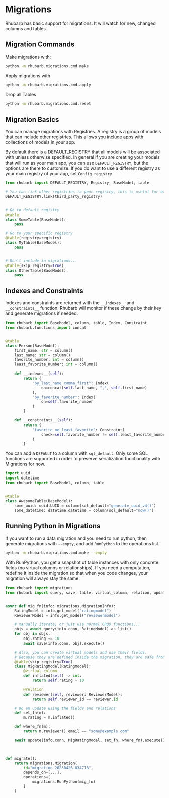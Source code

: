 # Migrations

Rhubarb has basic support for migrations. It will watch for new, changed columns and tables.

## Migration Commands
Make migrations with:

```bash
python -m rhubarb.migrations.cmd.make
```

Apply migrations with

```bash
python -m rhubarb.migrations.cmd.apply
```

Drop all Tables

```bash
python -m rhubarb.migrations.cmd.reset
```

## Migration Basics

You can manage migrations with Registries. A registry is a group of models that can include other registries. This allows you include apps with collections of models in your app.

By default there is a DEFAULT_REGISTRY that all models will be associated with unless otherwise specified. In general if you are creating your models that will run as your main app, you can use `DEFAULT_REGISTRY`, but the options are there to customize. If you do want to use a different registry as your main registry of your app, set `Config.registry`

```python
from rhubarb import DEFAULT_REGISTRY, Registry, BaseModel, table

# You can link other registries to your registry, this is useful for other plugins or libs.
DEFAULT_REGISTRY.link(third_party_registry)


# Go to default registry
@table
class SomeTable(BaseModel):
    pass

# Go to your specific registry
@table(registry=registry)
class MyTable(BaseModel):
    pass


# Don't include in migrations...
@table(skip_registry=True)
class OtherTable(BaseModel):
    pass
```


## Indexes and Constraints

Indexes and constraints are returned with the `__indexes__` and `__constraints__` function. Rhubarb will monitor if these change by their key and generate migrations if needed.

```python
from rhubarb import BaseModel, column, table, Index, Constraint
from rhubarb.functions import concat


@table
class Person(BaseModel):
    first_name: str = column()
    last_name: str = column()
    favorite_number: int = column()
    least_favorite_number: int = column()

    def __indexes__(self):
        return {
            "by_last_name_comma_first": Index(
                on=concat(self.last_name, ",", self.first_name)
            ),
            "by_favorite_number": Index(
                on=self.favorite_number
            )
        }

    def __constraints__(self):
        return {
            "favorite_ne_least_favorite": Constraint(
                check=self.favorite_number != self.least_favorite_number
            )
        }
```

You can add a `DEFAULT` to a column with `sql_default`. Only some SQL functions are supported in order to preserve serialization functionality with Migrations for now.

```python
import uuid
import datetime
from rhubarb import BaseModel, column, table


@table
class AwesomeTable(BaseModel):
    some_uuid: uuid.UUID = column(sql_default="generate_uuid_v4()")
    some_datetime: datetime.datetime = column(sql_default="now()")
```


## Running Python in Migrations

If you want to run a data migration and you need to run python, then generate migrations with `--empty`, and add  `RunPython` to the operations list.

```bash
python -m rhubarb.migrations.cmd.make --empty
```
With RunPython, you get a snapshot of table instances with only concrete fields (no virtual columns or relationships). If you need a computation, redefine it inside the migration so that when you code changes, your migration will always stay the same.

```python
from rhubarb import migrations
from rhubarb import query, save, table, virtual_column, relation, update


async def mig_fn(info: migrations.MigrationInfo):
    RatingModel = info.get_model("ratingmodel")
    ReviewerModel = info.get_model("reviewermodel")

    # manually iterate, or just use normal CRUD functions...
    objs = await query(info.conn, RatingModel).as_list()
    for obj in objs:
        obj.rating += 10
        await save(info.conn, obj).execute()

    # Also, you can create virtual models and use their fields.
    # Because they are defined inside the migration, they are safe from changes in the app.
    @table(skip_registry=True)
    class MigRatingModel(RatingModel):
        @virtual_column
        def inflated(self) -> int:
            return self.rating + 10

        @relation
        def reviewer(self, reviewer: ReviewerModel):
            return self.reviewer_id == reviewer.id

    # Do an update using the fields and relations
    def set_fn(m):
        m.rating = m.inflated()

    def where_fn(m):
        return m.reviewer().email == "some@example.com"

    await update(info.conn, MigRatingModel, set_fn, where_fn).execute()



def migrate():
    return migrations.Migration(
        id="migration_20230426-034718",
        depends_on=[...],
        operations=[
            migrations.RunPython(mig_fn)
        ]
    )
```
